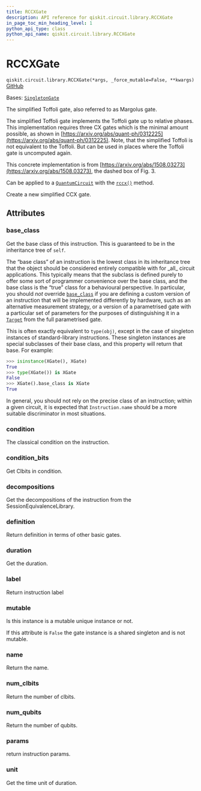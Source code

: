 ```yaml
---
title: RCCXGate
description: API reference for qiskit.circuit.library.RCCXGate
in_page_toc_min_heading_level: 1
python_api_type: class
python_api_name: qiskit.circuit.library.RCCXGate
---
```


# RCCXGate

<span id="qiskit.circuit.library.RCCXGate" />

`qiskit.circuit.library.RCCXGate(*args, _force_mutable=False, **kwargs)` [GitHub](https://github.com/qiskit/qiskit/tree/stable/0.45/qiskit/circuit/library/standard_gates/x.py "view source code")

Bases: [`SingletonGate`](circuit_singleton#qiskit.circuit.singleton.SingletonGate "qiskit.circuit.singleton.SingletonGate")

The simplified Toffoli gate, also referred to as Margolus gate.

The simplified Toffoli gate implements the Toffoli gate up to relative phases. This implementation requires three CX gates which is the minimal amount possible, as shown in [https://arxiv.org/abs/quant-ph/0312225](https://arxiv.org/abs/quant-ph/0312225). Note, that the simplified Toffoli is not equivalent to the Toffoli. But can be used in places where the Toffoli gate is uncomputed again.

This concrete implementation is from [https://arxiv.org/abs/1508.03273](https://arxiv.org/abs/1508.03273), the dashed box of Fig. 3.

Can be applied to a [`QuantumCircuit`](qiskit.circuit.QuantumCircuit "qiskit.circuit.QuantumCircuit") with the [`rccx()`](qiskit.circuit.QuantumCircuit#rccx "qiskit.circuit.QuantumCircuit.rccx") method.

Create a new simplified CCX gate.

## Attributes

<span id="qiskit.circuit.library.RCCXGate.base_class" />

### base\_class

Get the base class of this instruction. This is guaranteed to be in the inheritance tree of `self`.

The “base class” of an instruction is the lowest class in its inheritance tree that the object should be considered entirely compatible with for \_all\_ circuit applications. This typically means that the subclass is defined purely to offer some sort of programmer convenience over the base class, and the base class is the “true” class for a behavioural perspective. In particular, you should *not* override [`base_class`](#qiskit.circuit.library.RCCXGate.base_class "qiskit.circuit.library.RCCXGate.base_class") if you are defining a custom version of an instruction that will be implemented differently by hardware, such as an alternative measurement strategy, or a version of a parametrised gate with a particular set of parameters for the purposes of distinguishing it in a [`Target`](qiskit.transpiler.Target "qiskit.transpiler.Target") from the full parametrised gate.

This is often exactly equivalent to `type(obj)`, except in the case of singleton instances of standard-library instructions. These singleton instances are special subclasses of their base class, and this property will return that base. For example:

```python
>>> isinstance(XGate(), XGate)
True
>>> type(XGate()) is XGate
False
>>> XGate().base_class is XGate
True
```

In general, you should not rely on the precise class of an instruction; within a given circuit, it is expected that `Instruction.name` should be a more suitable discriminator in most situations.

<span id="qiskit.circuit.library.RCCXGate.condition" />

### condition

The classical condition on the instruction.

<span id="qiskit.circuit.library.RCCXGate.condition_bits" />

### condition\_bits

Get Clbits in condition.

<span id="qiskit.circuit.library.RCCXGate.decompositions" />

### decompositions

Get the decompositions of the instruction from the SessionEquivalenceLibrary.

<span id="qiskit.circuit.library.RCCXGate.definition" />

### definition

Return definition in terms of other basic gates.

<span id="qiskit.circuit.library.RCCXGate.duration" />

### duration

Get the duration.

<span id="qiskit.circuit.library.RCCXGate.label" />

### label

Return instruction label

<span id="qiskit.circuit.library.RCCXGate.mutable" />

### mutable

Is this instance is a mutable unique instance or not.

If this attribute is `False` the gate instance is a shared singleton and is not mutable.

<span id="qiskit.circuit.library.RCCXGate.name" />

### name

Return the name.

<span id="qiskit.circuit.library.RCCXGate.num_clbits" />

### num\_clbits

Return the number of clbits.

<span id="qiskit.circuit.library.RCCXGate.num_qubits" />

### num\_qubits

Return the number of qubits.

<span id="qiskit.circuit.library.RCCXGate.params" />

### params

return instruction params.

<span id="qiskit.circuit.library.RCCXGate.unit" />

### unit

Get the time unit of duration.

